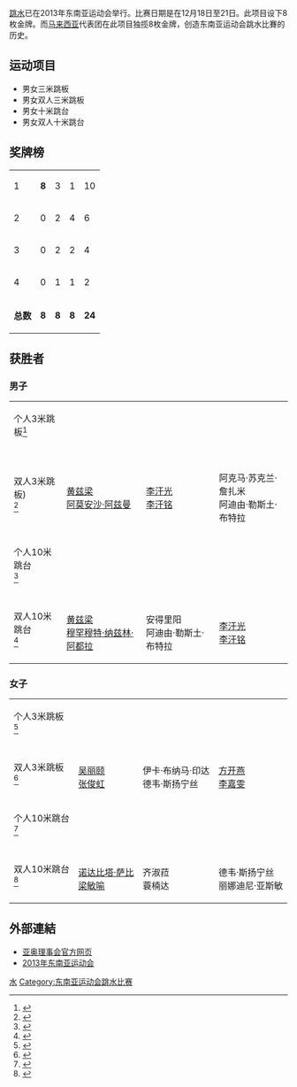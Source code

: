 [[跳水|跳水]]已在2013年东南亚运动会举行。比赛日期是在12月18日至21日。此项目设下8枚金牌。而[[马来西亚|马来西亚]]代表团在此项目独揽8枚金牌，创造东南亚运动会跳水比賽的历史。

== 运动项目 ==
* 男女三米跳板
* 男女双人三米跳板
* 男女十米跳台
* 男女双人十米跳台

== 奖牌榜 ==
{{legend2|#ccccff|东道主|border=solid 1px #AAAAAA}}
{| {{RankedMedalTable|class=wikitable sortable}}
|-
|1||align=left|{{flagIOC2team|MAS|2013年东南亚运动会}}|| '''8''' || 3 || 1 || 10
|-
|2||align=left|{{flagIOC2team|INA|2013年东南亚运动会}}|| 0 || 2 || 4 || 6
|-
|3||align=left|{{flagIOC2team|SIN|2013年东南亚运动会}}|| 0 || 2 || 2 || 4
|-style="background:#ccccff"
|4||align=left|{{flagIOC2team|MYA|2013年东南亚运动会}}|| 0 || 1 || 1 || 2
|-class="sortbottom"
|colspan=2|'''总数'''||'''8'''||'''8'''||'''8'''||'''24'''
|}

==获胜者==
===男子===
{|{{MedalistTable|type=项目}}
|-
|个人3米跳板<ref>{{cite web |url=http://data4.seagamesmm.com/pdf/294.pdf |title=存档副本 |accessdate=2013-12-19 |deadurl=yes |archiveurl=https://web.archive.org/web/20160304110817/http://data4.seagamesmm.com/pdf/294.pdf |archivedate=2016-03-04 }}</ref>
| {{flagIOC2medalist|[[黄兹梁|黄兹梁]]|MAS|2013年东南亚运动会}} 
| {{flagIOC2medalist|[[李汗铭|李汗铭]]|SIN|2013年东南亚运动会}} 
| {{flagIOC2medalist|[[周溢薇|周溢薇]]|MAS|2013年东南亚运动会}} 
|-
|双人3米跳板)<br />{{DetailsLink|Diving at the 2013 Southeast Asian Games – Men's synchronized 3 metre springboard}}<ref>{{cite web |url=http://data4.seagamesmm.com/pdf/334.pdf |title=存档副本 |accessdate=2013-12-21 |deadurl=yes |archiveurl=https://web.archive.org/web/20141204170406/http://data4.seagamesmm.com/pdf/334.pdf |archivedate=2014-12-04 }}</ref>
| {{flagIOC2team|MAS|2013年东南亚运动会}}<br />[[黄兹梁|黄兹梁]]<br />[[阿莫安沙·阿兹曼|阿莫安沙·阿兹曼]] 
| {{flagIOC2team|SIN|2013年东南亚运动会}}<br />[[李汗光|李汗光]]<br />[[李汗铭|李汗铭]] 
| {{flagIOC2team|INA|2013年东南亚运动会}}<br />阿克马·苏克兰·詹扎米<br />阿迪由·勒斯土·布特拉
|-
|个人10米跳台<br />{{DetailsLink|Diving at the 2013 Southeast Asian Games – Men's 10 metre platform}}<ref>{{cite web |url=http://data4.seagamesmm.com/pdf/318.pdf |title=存档副本 |accessdate=2013-12-19 |deadurl=yes |archiveurl=https://web.archive.org/web/20160304204017/http://data4.seagamesmm.com/pdf/318.pdf |archivedate=2016-03-04 }}</ref>
| {{flagIOC2medalist|[[穆罕穆特·纳兹林·阿都拉|穆罕穆特·纳兹林·阿都拉]]|MAS|2013年东南亚运动会}} 
| {{flagIOC2medalist|[[黄兹梁|黄兹梁]]|MAS|2013年东南亚运动会}}  
| {{flagIOC2medalist|阿迪由·勒斯土·布特拉|INA|2013年东南亚运动会}}  
|-
|双人10米跳台<br />{{DetailsLink|Diving at the 2013 Southeast Asian Games – Men's synchronized 10 metre platform}}<ref>{{cite web |url=http://data4.seagamesmm.com/pdf/358.pdf |title=存档副本 |accessdate=2013-12-21 |deadurl=yes |archiveurl=https://web.archive.org/web/20160304110525/http://data4.seagamesmm.com/pdf/358.pdf |archivedate=2016-03-04 }}</ref>
| {{flagIOC2team|MAS|2013年东南亚运动会}}<br />[[黄兹梁|黄兹梁]]<br />[[穆罕穆特·纳兹林·阿都拉|穆罕穆特·纳兹林·阿都拉]] 
| {{flagIOC2team|INA|2013年东南亚运动会}}<br />安得里阳<br />阿迪由·勒斯土·布特拉 
| {{flagIOC2team|SIN|2013年东南亚运动会}}<br />[[李汗光|李汗光]]<br />[[李汗铭|李汗铭]]  
|}

===女子===
{|{{MedalistTable|type=项目}}
|-
|个人3米跳板<br />{{DetailsLink|Diving at the 2013 Southeast Asian Games – Women's 3 metre springboard}}<ref>{{cite web |url=http://data4.seagamesmm.com/pdf/310.pdf |title=存档副本 |accessdate=2013-12-19 |deadurl=yes |archiveurl=https://web.archive.org/web/20160304110525/http://data4.seagamesmm.com/pdf/358.pdf |archivedate=2016-03-04 }}</ref>
|{{flagIOC2medalist|[[张俊虹|张俊虹]]|MAS|2013年东南亚运动会}} 
|{{flagIOC2medalist|[[吴丽颐|吴丽颐]]|MAS|2013年东南亚运动会}}  
|{{flagIOC2medalist|伊卡·布纳马·印达|INA|2013年东南亚运动会}}
|-
|双人3米跳板<br />{{DetailsLink|Diving at the 2013 Southeast Asian Games – Women's synchronized 3 metre springboard}}<ref>{{cite web |url=http://data4.seagamesmm.com/pdf/342.pdf |title=存档副本 |accessdate=2013-12-21 |deadurl=yes |archiveurl=https://web.archive.org/web/20160304103228/http://data4.seagamesmm.com/pdf/342.pdf |archivedate=2016-03-04 }}</ref>
| {{flagIOC2team|MAS|2013年东南亚运动会}}<br />[[吴丽颐|吴丽颐]]<br />[[张俊虹|张俊虹]]
| {{flagIOC2team|INA|2013年东南亚运动会}}<br />伊卡·布纳马·印达<br />德韦·斯扬宁丝 
| {{flagIOC2team|SIN|2013年东南亚运动会}}<br />[[方开燕|方开燕]]<br />[[李嘉雯|李嘉雯]] 
|-
|个人10米跳台<br />{{DetailsLink|Diving at the 2013 Southeast Asian Games – Women's 10 metre platform}}<ref>{{cite web |url=http://data4.seagamesmm.com/pdf/326.pdf |title=存档副本 |accessdate=2013-12-19 |deadurl=yes |archiveurl=https://web.archive.org/web/20160304204729/http://data4.seagamesmm.com/pdf/326.pdf |archivedate=2016-03-04 }}</ref>
| {{flagIOC2medalist|[[潘德莉拉|潘德莉拉]]|MAS|2013年东南亚运动会}} 
| {{flagIOC2medalist|[[骆佳宜|骆佳宜]]|MAS|2013年东南亚运动会}} 
| {{flagIOC2medalist|蓑楠达|MYA|2013年东南亚运动会}} 
|-
|双人10米跳台<br />{{DetailsLink|Diving at the 2013 Southeast Asian Games – Women's synchronized 10 metre platform}}<ref>{{cite web |url=http://data4.seagamesmm.com/pdf/350.pdf |title=存档副本 |accessdate=2013-12-21 |deadurl=yes |archiveurl=https://web.archive.org/web/20160304110916/http://data4.seagamesmm.com/pdf/350.pdf |archivedate=2016-03-04 }}</ref>
| {{flagIOC2team|MAS|2013年东南亚运动会}}<br />[[诺达比塔·萨比|诺达比塔·萨比]]<br />[[梁敏喻|梁敏喻]] 
| {{flagIOC2team|MYA|2013年东南亚运动会}}<br />齐淑菈<br />蓑楠达 
| {{flagIOC2team|INA|2013年东南亚运动会}}<br />德韦·斯扬宁丝<br />丽娜迪尼·亚斯敏 
|}

== 外部連結 ==
<references />
* [https://web.archive.org/web/20090303150302/http://ocasia.org/regional_games.asp 亚奥理事会官方网页]
* [https://web.archive.org/web/20130808040300/http://www.mmseagames2013.com/ 2013年东南亚运动会]
{{2013年东南亚运动会项目}}

[[Category:2013年东南亚运动会项目|水]]
[[Category:东南亚运动会跳水比赛|Category:东南亚运动会跳水比赛]]
